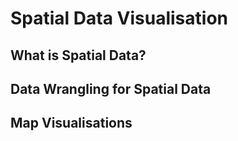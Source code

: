 # Spatial Data Visualisation

## What is Spatial Data?

## Data Wrangling for Spatial Data

## Map Visualisations